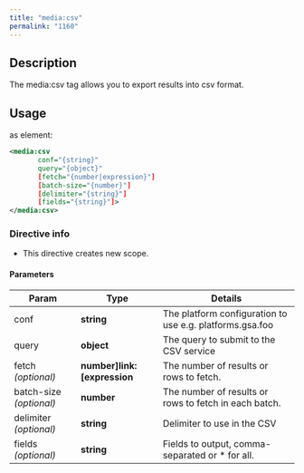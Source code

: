 ```yaml
---
title: "media:csv"
permalink: "1160"
---
```


## Description

The media:csv tag allows you to export results into csv format.

## Usage

as element:

```xml
<media:csv
       conf="{string}"
       query="{object}"
       [fetch="{number|expression}"]
       [batch-size="{number}"]
       [delimiter="{string}"]
       [fields="{string}"]>
</media:csv>
```

### Directive info

* This directive creates new scope.

#### Parameters

| Param | Type | Details |
| --- | --- | --- |
| conf | **string** | The platform configuration to use e.g. platforms.gsa.foo |
| query | **object** | The query to submit to the CSV service |
| fetch  *(optional)* | **number]link:[expression** | The number of results or rows to fetch. |
| batch-size  *(optional)* | **number** | The number of results or rows to fetch in each batch. |
| delimiter  *(optional)* | **string** | Delimiter to use in the CSV |
| fields  *(optional)* | **string** | Fields to output, comma-separated or * for all. |